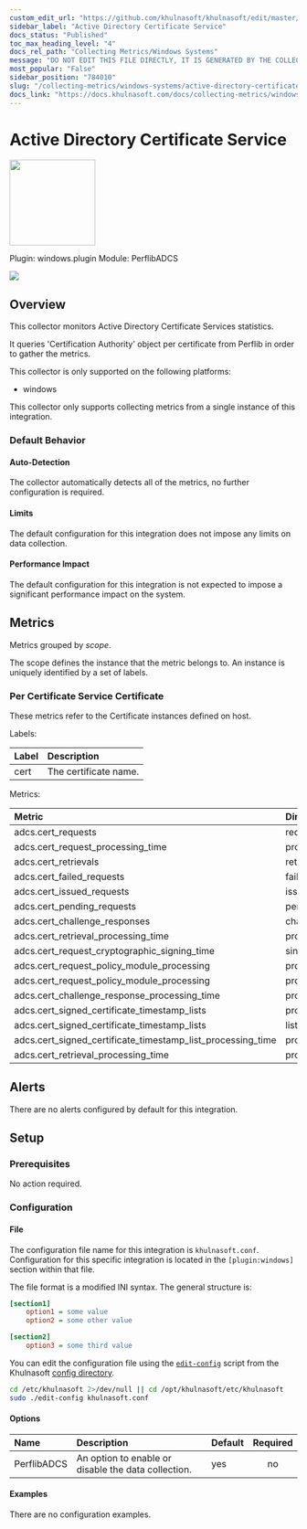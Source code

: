 ```yaml
---
custom_edit_url: "https://github.com/khulnasoft/khulnasoft/edit/master/src/collectors/windows.plugin/metadata.yaml"
sidebar_label: "Active Directory Certificate Service"
docs_status: "Published"
toc_max_heading_level: "4"
docs_rel_path: "Collecting Metrics/Windows Systems"
message: "DO NOT EDIT THIS FILE DIRECTLY, IT IS GENERATED BY THE COLLECTOR'S metadata.yaml FILE"
most_popular: "False"
sidebar_position: "784010"
slug: "/collecting-metrics/windows-systems/active-directory-certificate-service"
docs_link: "https://docs.khulnasoft.com/docs/collecting-metrics/windows-systems/active-directory-certificate-service"
---
```



# Active Directory Certificate Service


<img src="https://khulnasoft.com/img/windows.svg" width="150"/>


Plugin: windows.plugin
Module: PerflibADCS

<img src="https://img.shields.io/badge/maintained%20by-Khulnasoft-%2300ab44" />

## Overview

This collector monitors Active Directory Certificate Services statistics.


It queries 'Certification Authority' object per certificate from Perflib in order to gather the metrics.


This collector is only supported on the following platforms:

- windows

This collector only supports collecting metrics from a single instance of this integration.


### Default Behavior

#### Auto-Detection

The collector automatically detects all of the metrics, no further configuration is required.


#### Limits

The default configuration for this integration does not impose any limits on data collection.

#### Performance Impact

The default configuration for this integration is not expected to impose a significant performance impact on the system.


## Metrics

Metrics grouped by *scope*.

The scope defines the instance that the metric belongs to. An instance is uniquely identified by a set of labels.



### Per Certificate Service Certificate

These metrics refer to the Certificate instances defined on host.

Labels:

| Label      | Description     |
|:-----------|:----------------|
| cert | The certificate name. |

Metrics:

| Metric | Dimensions | Unit |
|:------|:----------|:----|
| adcs.cert_requests | requests | requests/s |
| adcs.cert_request_processing_time | processing_times | seconds |
| adcs.cert_retrievals | retrievals | retrievals/s |
| adcs.cert_failed_requests | failed | requests/s |
| adcs.cert_issued_requests | issued | requests/s |
| adcs.cert_pending_requests | pending | requests/s |
| adcs.cert_challenge_responses | challenge | responses/s |
| adcs.cert_retrieval_processing_time | processing_time | seconds |
| adcs.cert_request_cryptographic_signing_time | singing_time | seconds |
| adcs.cert_request_policy_module_processing | processing_time | seconds |
| adcs.cert_request_policy_module_processing | processing_time | seconds |
| adcs.cert_challenge_response_processing_time | processing_time | seconds |
| adcs.cert_signed_certificate_timestamp_lists | processing_time | lists/s |
| adcs.cert_signed_certificate_timestamp_lists | lists | lists/s |
| adcs.cert_signed_certificate_timestamp_list_processing_time | processing_time | seconds |
| adcs.cert_retrieval_processing_time | processing_time | seconds |



## Alerts

There are no alerts configured by default for this integration.


## Setup

### Prerequisites

No action required.

### Configuration

#### File

The configuration file name for this integration is `khulnasoft.conf`.
Configuration for this specific integration is located in the `[plugin:windows]` section within that file.

The file format is a modified INI syntax. The general structure is:

```ini
[section1]
    option1 = some value
    option2 = some other value

[section2]
    option3 = some third value
```
You can edit the configuration file using the [`edit-config`](/docs/khulnasoft-agent/configuration#edit-a-configuration-file-using-edit-config) script from the
Khulnasoft [config directory](/docs/khulnasoft-agent/configuration#the-khulnasoft-config-directory).

```bash
cd /etc/khulnasoft 2>/dev/null || cd /opt/khulnasoft/etc/khulnasoft
sudo ./edit-config khulnasoft.conf
```
#### Options



| Name | Description | Default | Required |
|:----|:-----------|:-------|:--------:|
| PerflibADCS | An option to enable or disable the data collection. | yes | no |

#### Examples
There are no configuration examples.


